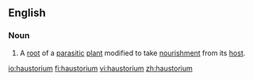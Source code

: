 ==English==

===Noun===
{{wikipedia}}
{{en-noun|haustoria}}

#A [[root]] of a [[parasitic]] [[plant]] modified to take [[nourishment]] from its [[host]].

[[io:haustorium]]
[[fi:haustorium]]
[[vi:haustorium]]
[[zh:haustorium]]